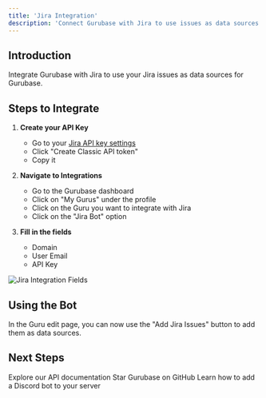 ```yaml
---
title: 'Jira Integration'
description: 'Connect Gurubase with Jira to use issues as data sources'
---
```


## Introduction

Integrate Gurubase with Jira to use your Jira issues as data sources for Gurubase.


## Steps to Integrate

1. **Create your API Key**
    - Go to your [Jira API key settings](https://id.atlassian.com/manage-profile/security/api-tokens)
    - Click "Create Classic API token"
    - Copy it

2. **Navigate to Integrations**
   - Go to the Gurubase dashboard
   - Click on "My Gurus" under the profile
   - Click on the Guru you want to integrate with Jira
   - Click on the "Jira Bot" option

3. **Fill in the fields**
    - Domain
    - User Email
    - API Key

<Frame>
  <img src="/images/jira-fields.png" alt="Jira Integration Fields" />
</Frame>

## Using the Bot

In the Guru edit page, you can now use the "Add Jira Issues" button to add them as data sources.

## Next Steps

<CardGroup cols={2}>
  <Card
    title="API Reference"
    icon="code"
    href="/api-reference/introduction"
  >
    Explore our API documentation
  </Card>
  <Card
    title="Star Gurubase on GitHub"
    icon="github"
    href="https://github.com/Gurubase/gurubase"
  >
    Star Gurubase on GitHub
  </Card>
  <Card
    title="Add Discord Bot to Your Server"
    icon="discord"
    href="/integrations/discord-bot"
  >
    Learn how to add a Discord bot to your server
  </Card>
</CardGroup>
